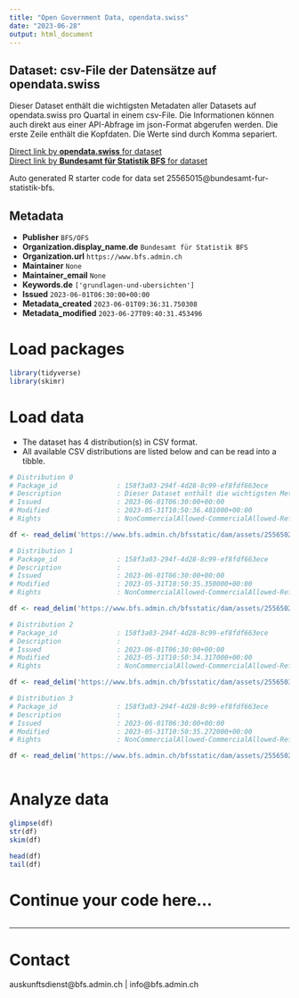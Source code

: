 ```yaml
---
title: "Open Government Data, opendata.swiss"
date: "2023-06-28"
output: html_document
---
```


## Dataset: csv-File der Datensätze auf opendata.swiss

Dieser Dataset enthält die wichtigsten Metadaten aller Datasets auf opendata.swiss pro Quartal in einem csv-File. Die Informationen können auch direkt aus einer API-Abfrage im json-Format abgerufen werden. Die erste Zeile enthält die Kopfdaten. Die Werte sind durch Komma separiert.

[Direct link by **opendata.swiss** for dataset](https://opendata.swiss/de/dataset/csv-file-der-datensatze-auf-opendata-swiss1)<br>
[Direct link by **Bundesamt für Statistik BFS** for dataset](https://www.bfs.admin.ch/asset/de/ts-d-00.02-OGD-03)

Auto generated R starter code for data set 25565015@bundesamt-fur-statistik-bfs.

## Metadata

- **Publisher** `BFS/OFS`
- **Organization.display_name.de** `Bundesamt für Statistik BFS`
- **Organization.url** `https://www.bfs.admin.ch`
- **Maintainer** `None`
- **Maintainer_email** `None`
- **Keywords.de** `['grundlagen-und-ubersichten']`
- **Issued** `2023-06-01T06:30:00+00:00`
- **Metadata_created** `2023-06-01T09:36:31.750308`
- **Metadata_modified** `2023-06-27T09:40:31.453496`


# Load packages

```r

library(tidyverse)
library(skimr)

```

# Load data

-   The dataset has 4 distribution(s) in CSV format.
-   All available CSV distributions are listed below and can be read into a tibble.

```r

# Distribution 0
# Package_id               : 158f3a03-294f-4d28-8c99-ef8fdf663ece
# Description              : Dieser Dataset enthält die wichtigsten Metadaten aller Datasets auf opendata.swiss pro Quartal in einem csv-File. Die Informationen können auch direkt aus einer API-Abfrage im json-Format abgerufen werden. Die erste Zeile enthält die Kopfdaten. Die Werte sind durch Komma separiert.
# Issued                   : 2023-06-01T06:30:00+00:00
# Modified                 : 2023-05-31T10:50:36.481000+00:00
# Rights                   : NonCommercialAllowed-CommercialAllowed-ReferenceNotRequired

df <- read_delim('https://www.bfs.admin.ch/bfsstatic/dam/assets/25565022/master')

# Distribution 1
# Package_id               : 158f3a03-294f-4d28-8c99-ef8fdf663ece
# Description              : 
# Issued                   : 2023-06-01T06:30:00+00:00
# Modified                 : 2023-05-31T10:50:35.350000+00:00
# Rights                   : NonCommercialAllowed-CommercialAllowed-ReferenceNotRequired

df <- read_delim('https://www.bfs.admin.ch/bfsstatic/dam/assets/25565027/master')

# Distribution 2
# Package_id               : 158f3a03-294f-4d28-8c99-ef8fdf663ece
# Description              : 
# Issued                   : 2023-06-01T06:30:00+00:00
# Modified                 : 2023-05-31T10:50:34.317000+00:00
# Rights                   : NonCommercialAllowed-CommercialAllowed-ReferenceNotRequired

df <- read_delim('https://www.bfs.admin.ch/bfsstatic/dam/assets/25565031/master')

# Distribution 3
# Package_id               : 158f3a03-294f-4d28-8c99-ef8fdf663ece
# Description              : 
# Issued                   : 2023-06-01T06:30:00+00:00
# Modified                 : 2023-05-31T10:50:35.272000+00:00
# Rights                   : NonCommercialAllowed-CommercialAllowed-ReferenceNotRequired

df <- read_delim('https://www.bfs.admin.ch/bfsstatic/dam/assets/25565025/master')



```

# Analyze data

```r

glimpse(df)
str(df)
skim(df)

head(df)
tail(df)

```

# Continue your code here...

```r

```

------------------------------------------------------------------------

# Contact

auskunftsdienst@bfs.admin.ch | info@bfs.admin.ch

